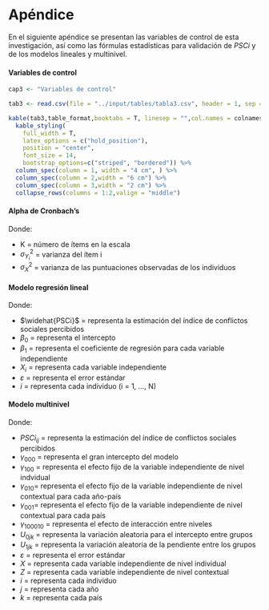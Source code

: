 # Apéndice {#apendice}

En el siguiente apéndice se presentan las variables de control de esta investigación, así como las fórmulas estadísticas para validación de $PSCi$ y de los modelos lineales y multinivel.

#### Variables de control

```r
cap3 <- "Variables de control"
```

```r
tab3 <- read.csv(file = "../input/tables/tabla3.csv", header = 1, sep = ";", encoding = "UTF-8")

kable(tab3,table_format,booktabs = T, linesep = "",col.names = colnames2, caption = cap3) %>%
  kable_styling(
    full_width = T,
    latex_options = c("hold_position"),
    position = "center",
    font_size = 14,
    bootstrap_options=c("striped", "bordered")) %>%
  column_spec(column = 1, width = "4 cm", ) %>%
  column_spec(column = 2,width = "6 cm") %>%
  column_spec(column = 3,width = "2 cm") %>%
  collapse_rows(columns = 1:2,valign = "middle")

```
#### Alpha de Cronbach's

\begin{equation}
\alpha = \frac{K}{K-1}( \frac{\sum_{i=1}^{K} \sigma^2_{Y_i}} {\sigma^2_X}  )
(\#eq:alpha)
\end{equation}

Donde:

* K = número de ítems en la escala
* $\sigma^2_{Y_i}$ = varianza del ítem i
* $\sigma^2_X$ = varianza de las puntuaciones observadas de los individuos

#### Modelo regresión lineal 

\begin{equation}
\widehat{PSCi}=\beta_{0}+\beta_{1}X_{i}+\beta_{2}X_{i}+\beta_{3}X_{i}X_{i}...+\beta_{k}X_{k}+\varepsilon_{i}
(\#eq:reg)
\end{equation}

Donde: 

- $\widehat{PSCi}$ = representa la estimación del índice de conflictos sociales percibidos
- $\beta_{0}$ = representa el intercepto
- $\beta_{1}$ = representa el coeficiente de regresión para cada variable independiente
- $X_{i}$ = representa cada variable independiente 
- $\varepsilon$ = representa el error estándar
- $i$ = representa cada individuo (i = 1, ..., N)

#### Modelo multinivel

\begin{equation}
PSCi_{ijk} = \gamma_{000}+\gamma_{100}X_{ijk}+\gamma_{010}Z_{jk}+\gamma_{001}Z_{k}+\gamma_{100010}X_{ijk}Z_{jk}+U_{0jk}+U_{1jk}X_{ijk}+\varepsilon_{ijk}
(\#eq:mlm)
\end{equation}

Donde: 

- $PSCi_{ij}$ = representa la estimación del índice de conflictos sociales percibidos
- $\gamma_{000}$ = representa el gran intercepto del modelo 
- $\gamma_{100}$ = representa el efecto fijo de la variable independiente de nivel indvidual
- $\gamma_{010}$= representa el efecto fijo de la variable independiente de nivel contextual para cada año-país
- $\gamma_{001}$= representa el efecto fijo de la variable independiente de nivel contextual para cada país
- $\gamma_{100010}$ = representa el efecto de interacción entre niveles 
- $U_{0jk}$ = representa la variación aleatoria para el intercepto entre grupos 
- $U_{1jk}$ = representa la variación aleatoria de la pendiente entre los grupos
- $\varepsilon$ = representa el error estándar
- $X$ = representa cada variable independiente de nivel individual
- $Z$ = representa cada variable independiente de nivel contextual
- $i$ = representa cada individuo
- $j$ = representa cada año
- $k$ = representa cada país



